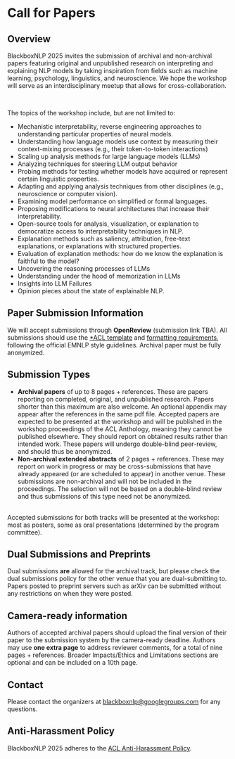 # Call for Papers

## Overview

BlackboxNLP 2025 invites the submission of archival and non-archival papers featuring original and unpublished research on interpreting and explaining NLP models by taking inspiration from fields such as machine learning, psychology, linguistics, and neuroscience.
We hope the workshop will serve as an interdisciplinary meetup that allows for cross-collaboration.

<br/>

The topics of the workshop include, but are not limited to:

- Mechanistic interpretability, reverse engineering approaches to understanding particular properties of neural models.
- Understanding how language models use context by measuring their context-mixing processes (e.g., their token-to-token interactions)
- Scaling up analysis methods for large language models (LLMs)
- Analyzing techniques for steering LLM output behavior
- Probing methods for testing whether models have acquired or represent certain linguistic properties.
- Adapting and applying analysis techniques from other disciplines (e.g., neuroscience or computer vision).
- Examining model performance on simplified or formal languages.
- Proposing modifications to neural architectures that increase their interpretability.
- Open-source tools for analysis, visualization, or explanation to democratize access to interpretability techniques in NLP.
- Explanation methods such as saliency, attribution, free-text explanations, or explanations with structured properties.
- Evaluation of explanation methods: how do we know the explanation is faithful to the model?
-	Uncovering the reasoning processes of LLMs
-	Understanding under the hood of memorization in LLMs
-	Insights into LLM Failures
- Opinion pieces about the state of explainable NLP.

## Paper Submission Information

We will accept submissions through **OpenReview** (submission link TBA).
All submissions should use the [*ACL template](https://www.overleaf.com/latex/templates/association-for-computational-linguistics-acl-conference/jvxskxpnznfj) and [formatting requirements](https://acl-org.github.io/ACLPUB/formatting.html), following the official EMNLP style guidelines. Archival paper must be fully anonymized.

## Submission Types
- **Archival papers** of up to 8 pages + references. These are papers reporting on completed, original, and unpublished research. Papers shorter than this maximum are also welcome. An optional appendix may appear after the references in the same pdf file. Accepted papers are expected to be presented at the workshop and will be published in the workshop proceedings of the ACL Anthology, meaning they cannot be published elsewhere. They should report on obtained results rather than intended work. These papers will undergo double-blind peer-review, and should thus be anonymized.
- **Non-archival extended abstracts** of 2 pages + references. These may report on work in progress or may be cross-submissions that have already appeared (or are scheduled to appear) in another venue. These submissions are non-archival and will not be included in the proceedings. The selection will not be based on a double-blind review and thus submissions of this type need not be anonymized. 
<br/>
Accepted submissions for both tracks will be presented at the workshop: most as posters, some as oral presentations (determined by the program committee).

## Dual Submissions and Preprints

Dual submissions **are** allowed for the archival track, but please check the dual submissions policy for the other venue that you are dual-submitting to. Papers posted to preprint servers such as arXiv can be submitted without any restrictions on when they were posted.


## Camera-ready information
Authors of accepted archival papers should upload the final version of their paper to the submission system by the camera-ready deadline. Authors may use **one extra page** to address reviewer comments, for a total of nine pages + references. Broader Impacts/Ethics and Limitations sections are optional and can be included on a 10th page.

## Contact
Please contact the organizers at <a href="mailto:blackboxnlp@googlegroups.com">blackboxnlp@googlegroups.com</a> for any questions.

## Anti-Harassment Policy
BlackboxNLP 2025 adheres to the [ACL Anti-Harassment Policy](https://www.aclweb.org/adminwiki/sphp?title=Anti-Harassment_Policy).
